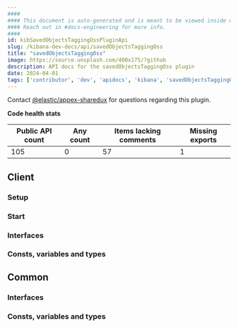 ```yaml
---
####
#### This document is auto-generated and is meant to be viewed inside our experimental, new docs system.
#### Reach out in #docs-engineering for more info.
####
id: kibSavedObjectsTaggingOssPluginApi
slug: /kibana-dev-docs/api/savedObjectsTaggingOss
title: "savedObjectsTaggingOss"
image: https://source.unsplash.com/400x175/?github
description: API docs for the savedObjectsTaggingOss plugin
date: 2024-04-01
tags: ['contributor', 'dev', 'apidocs', 'kibana', 'savedObjectsTaggingOss']
---
```




Contact [@elastic/appex-sharedux](https://github.com/orgs/elastic/teams/appex-sharedux) for questions regarding this plugin.

**Code health stats**

| Public API count  | Any count | Items lacking comments | Missing exports |
|-------------------|-----------|------------------------|-----------------|
| 105 | 0 | 57 | 1 |

## Client

### Setup
<DocDefinitionList data={[savedObjectsTaggingOssObj.client.setup]}/>

### Start
<DocDefinitionList data={[savedObjectsTaggingOssObj.client.start]}/>

### Interfaces
<DocDefinitionList data={savedObjectsTaggingOssObj.client.interfaces}/>

### Consts, variables and types
<DocDefinitionList data={savedObjectsTaggingOssObj.client.misc}/>

## Common

### Interfaces
<DocDefinitionList data={savedObjectsTaggingOssObj.common.interfaces}/>

### Consts, variables and types
<DocDefinitionList data={savedObjectsTaggingOssObj.common.misc}/>

